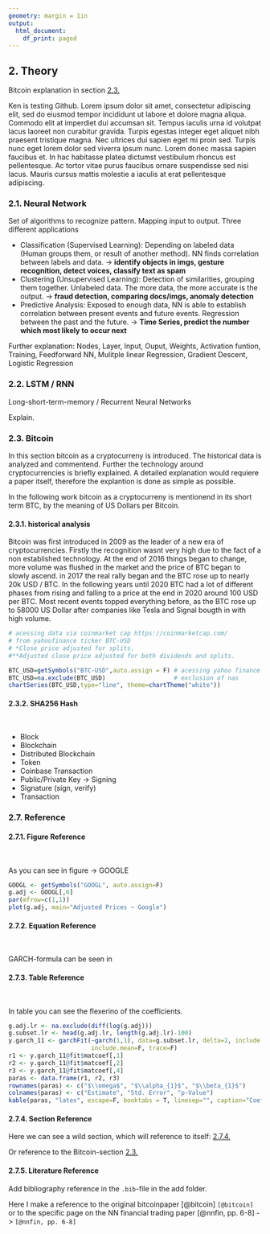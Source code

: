 ```yaml
---
geometry: margin = 1in
output:
  html_document:
    df_print: paged
---
```


## 2. Theory

Bitcoin explanation in section [2.3.](#bitcoin)

Ken is testing Github. Lorem ipsum dolor sit amet, consectetur adipiscing elit, sed do eiusmod tempor incididunt ut labore et dolore magna aliqua. Commodo elit at imperdiet dui accumsan sit. Tempus iaculis urna id volutpat lacus laoreet non curabitur gravida. Turpis egestas integer eget aliquet nibh praesent tristique magna. Nec ultrices dui sapien eget mi proin sed. Turpis nunc eget lorem dolor sed viverra ipsum nunc. Lorem donec massa sapien faucibus et. In hac habitasse platea dictumst vestibulum rhoncus est pellentesque. Ac tortor vitae purus faucibus ornare suspendisse sed nisi lacus. Mauris cursus mattis molestie a iaculis at erat pellentesque adipiscing.

### 2.1. Neural Network

Set of algorithms to recognize pattern. Mapping input to output. Three different applications

-   Classification (Supervised Learning): Depending on labeled data (Human groups them, or result of another method). NN finds correlation between labels and data. -\> **identify objects in imgs, gesture recognition, detect voices, classify text as spam**
-   Clustering (Unsupervised Learning): Detection of similarities, grouping them together. Unlabeled data. The more data, the more accurate is the output. -\> **fraud detection, comparing docs/imgs, anomaly detection**
-   Predictive Analysis: Exposed to enough data, NN is able to establish correlation between present events and future events. Regression between the past and the future. -\> **Time Series, predict the number which most likely to occur next**

Further explanation: Nodes, Layer, Input, Ouput, Weights, Activation funtion, Training, Feedforward NN, Mulitple linear Regression, Gradient Descent, Logistic Regression

### 2.2. LSTM / RNN

Long-short-term-memory / Recurrent Neural Networks

Explain.

### 2.3. Bitcoin {#bitcoin}

In this section bitcoin as a cryptocurreny is introduced. The historical data is analyzed and commentend. Further the technology around cryptocurrencies is briefly explained. A detailed explanation would requiere a paper itself, therefore the explantion is done as simple as possible.

In the following work bitcoin as a cryptocurreny is mentionend in its short term BTC, by the meaning of US Dollars per Bitcoin.


#### 2.3.1. historical analysis

Bitcoin was first introduced in 2009 as the leader of a new era of cryptocurrencies. Firstly the recognition wasnt very high due to the fact of a non established technology. At the end of 2016 things began to change, more volume was flushed in the market and the price of BTC began to slowly ascend. in 2017 the real rally began and the BTC rose up to nearly 20k USD / BTC. In the following years until 2020 BTC had a lot of different phases from rising and falling to  a price at the end in 2020 around 100 USD per BTC. Most recent events topped everything before, as the BTC rose up to 58000 US Dollar after companies like Tesla and Signal bougth in with high volume. 






```r
# acessing data via coinmarket cap https://coinmarketcap.com/
# from yahoofinance ticker BTC-USD
# *Close price adjusted for splits.
#**Adjusted close price adjusted for both dividends and splits.

BTC_USD=getSymbols("BTC-USD",auto.assign = F) # acessing yahoo finance
BTC_USD=na.exclude(BTC_USD)                   # exclusion of nas
chartSeries(BTC_USD,type="line", theme=chartTheme("white"))
```




#### 2.3.2. SHA256 Hash
 

-   Block
-   Blockchain
-   Distributed Blockchain
-   Token
-   Coinbase Transaction
-   Public/Private Key -\> Signing
-   Signature (sign, verify)
-   Transaction

\newpage

### 2.7. Reference

#### 2.7.1. Figure Reference

 

As you can see in figure \ref{fig:fig1} -\> GOOGLE

```r
GOOGL <- getSymbols("GOOGL", auto.assign=F)
g.adj <- GOOGL[,6]
par(mfrow=c(1,1))
plot(g.adj, main="Adjusted Prices ~ Google")
```

\newpage

#### 2.7.2. Equation Reference

 

GARCH-formula can be seen in \ref{eq:garch}

```{=tex}
\begin{align} \label{eq:garch}
  \epsilon_{t} &= \mathrm{log}(x_{t})-\mathrm{log}(x_{t-1}) \nonumber \\
  \epsilon_{t} &= \sigma_{t}u_{t} \\
  \sigma_{t}^{2} &=c \sigma^{2}+\sum_{j=1}^{n}\alpha_{j}\sigma_{t-j}^{2}+\sum_{k=1}^{m}\beta_{k}\epsilon_{t-k}^{2} \nonumber
\end{align}
```
\newpage

#### 2.7.3. Table Reference

 

In table \ref{tab:coeftable} you can see the flexerino of the coefficients.

```r
g.adj.lr <- na.exclude(diff(log(g.adj)))
g.subset.lr <- head(g.adj.lr, length(g.adj.lr)-100)
y.garch_11 <- garchFit(~garch(1,1), data=g.subset.lr, delta=2, include.delta=F, 
                       include.mean=F, trace=F)
r1 <- y.garch_11@fit$matcoef[,1]
r2 <- y.garch_11@fit$matcoef[,2]
r3 <- y.garch_11@fit$matcoef[,4]
paras <- data.frame(r1, r2, r3)
rownames(paras) <- c("$\\omega$", "$\\alpha_{1}$", "$\\beta_{1}$")
colnames(paras) <- c("Estimate", "Std. Error", "p-Value")
kable(paras, "latex", escape=F, booktabs = T, linesep="", caption="Coefficients GARCH(1,1).", digits=20)
```

\newpage

#### 2.7.4. Section Reference {#sec-ref}

Here we can see a wild section, which will reference to itself: [2.7.4.](#sec-ref)

Or reference to the Bitcoin-section [2.3.](#bitcoin)

\newpage

#### 2.7.5. Literature Reference

Add bibliography reference in the `.bib`-file in the add folder.

Here I make a reference to the original bitcoinpaper [@bitcoin] `[@bitcoin]` or to the specific page on the NN financial trading paper [@nnfin, pp. 6-8] -\> `[@nnfin, pp. 6-8]`
